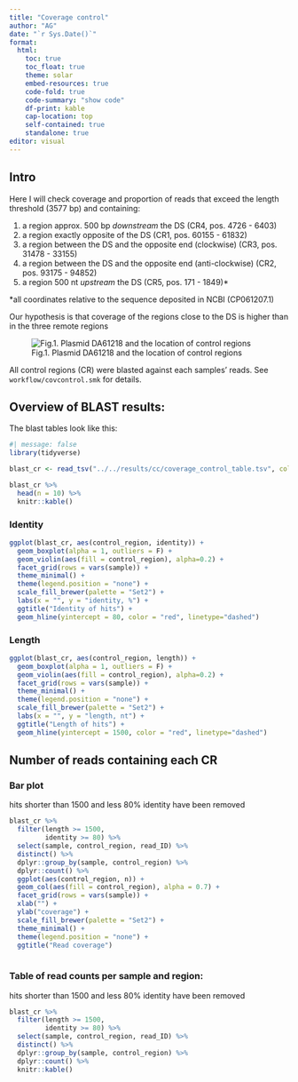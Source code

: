 ```yaml
---
title: "Coverage control"
author: "AG"
date: "`r Sys.Date()`"
format:
  html:
    toc: true
    toc_float: true
    theme: solar
    embed-resources: true
    code-fold: true
    code-summary: "show code"
    df-print: kable
    cap-location: top
    self-contained: true
    standalone: true
editor: visual
---
```


## Intro

Here I will check coverage and proportion of reads that exceed the length threshold (3577 bp) and containing:

1.  a region approx. 500 bp *downstream* the DS (CR4, pos. 4726 - 6403)
2.  a region exactly opposite of the DS (CR1, pos. 60155 - 61832)
3.  a region between the DS and the opposite end (clockwise) (CR3, pos. 31478 - 33155)
4.  a region between the DS and the opposite end (anti-clockwise) (CR2, pos. 93175 - 94852)
5.  a region 500 nt *upstream* the DS (CR5, pos. 171 - 1849)*

*all coordinates relative to the sequence deposited in NCBI (CP061207.1)

Our hypothesis is that coverage of the regions close to the DS is higher than in the three remote regions

![Fig.1. Plasmid DA61218 and the location of control regions](figures/plasmid_full_map.png)

All control regions (CR) were blasted against each samples' reads. See `workflow/covcontrol.smk` for details.

## Overview of BLAST results:

The blast tables look like this:

```r
#| message: false
library(tidyverse)

blast_cr <- read_tsv("../../results/cc/coverage_control_table.tsv", col_names = c('control_region', 'read_ID', 'identity', 'length', 'mismatch', 'gaps', 'qstart', 'qend', 'sstart', 'send', 'e_value', 'bit_score', 'sample'), skip = 1)

blast_cr %>% 
  head(n = 10) %>% 
  knitr::kable()
```

### Identity

```r
ggplot(blast_cr, aes(control_region, identity)) +
  geom_boxplot(alpha = 1, outliers = F) +
  geom_violin(aes(fill = control_region), alpha=0.2) +
  facet_grid(rows = vars(sample)) +
  theme_minimal() +
  theme(legend.position = "none") +
  scale_fill_brewer(palette = "Set2") +
  labs(x = "", y = "identity, %") +
  ggtitle("Identity of hits") +
  geom_hline(yintercept = 80, color = "red", linetype="dashed")
```

### Length

```r
ggplot(blast_cr, aes(control_region, length)) +
  geom_boxplot(alpha = 1, outliers = F) +
  geom_violin(aes(fill = control_region), alpha=0.2) +
  facet_grid(rows = vars(sample)) +
  theme_minimal() +
  theme(legend.position = "none") +
  scale_fill_brewer(palette = "Set2") +
  labs(x = "", y = "length, nt") +
  ggtitle("Length of hits") +
  geom_hline(yintercept = 1500, color = "red", linetype="dashed")
```

## Number of reads containing each CR

### Bar plot

hits shorter than 1500 and less 80% identity have been removed

```r
blast_cr %>% 
  filter(length >= 1500,
         identity >= 80) %>% 
  select(sample, control_region, read_ID) %>% 
  distinct() %>% 
  dplyr::group_by(sample, control_region) %>% 
  dplyr::count() %>% 
  ggplot(aes(control_region, n)) +
  geom_col(aes(fill = control_region), alpha = 0.7) +
  facet_grid(rows = vars(sample)) +
  xlab("") +
  ylab("coverage") +
  scale_fill_brewer(palette = "Set2") +
  theme_minimal() +
  theme(legend.position = "none") +
  ggtitle("Read coverage")
  
```

### Table of read counts per sample and region:

hits shorter than 1500 and less 80% identity have been removed

```r
blast_cr %>% 
  filter(length >= 1500,
         identity >= 80) %>% 
  select(sample, control_region, read_ID) %>% 
  distinct() %>% 
  dplyr::group_by(sample, control_region) %>% 
  dplyr::count() %>% 
  knitr::kable()
```
